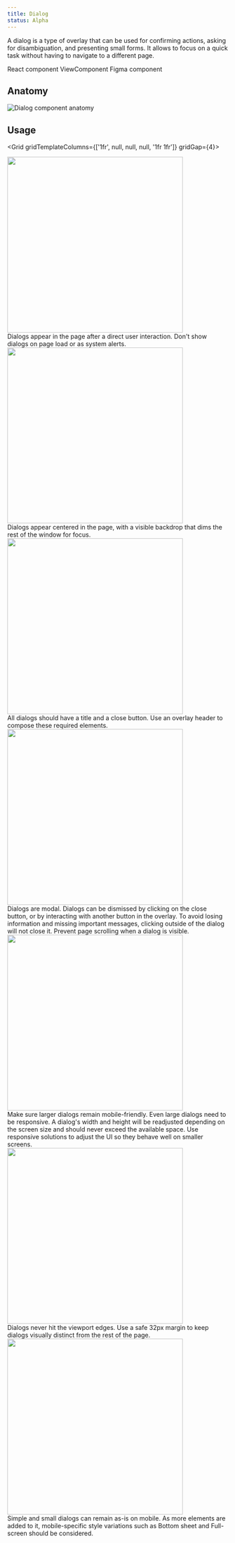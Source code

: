 ```yaml
---
title: Dialog
status: Alpha
---
```



A dialog is a type of overlay that can be used for confirming actions, asking for disambiguation, and presenting small forms. It allows to focus on a quick task without having to navigate to a different page.

<ButtonOutline mr={1}>React component</ButtonOutline>
<ButtonOutline mr={1}>ViewComponent</ButtonOutline>
<ButtonOutline>Figma component</ButtonOutline>

## Anatomy 

<img alt="Dialog component anatomy" src="https://user-images.githubusercontent.com/223966/117842242-a5f2c280-b275-11eb-80ab-818efcbe6c4f.png" />

## Usage

<Grid gridTemplateColumns={['1fr', null, null, null, '1fr 1fr']} gridGap={4}>
    <div>
        <Flex bg="gray.1" justifyContent="center">
            <img width="400" alt="" src="https://compai.pub/v1/png/41d55c2894e91bd7d0594d005ce51e2471292973343c01dcbbc271c34aa2d702"/>
        </Flex>
    </div>
    <div>
        <Flex>
            Dialogs appear in the page after a direct user interaction. Don't show dialogs on page load or as system alerts.
        </Flex>
    </div>
    <div>
        <Flex bg="gray.1" justifyContent="center">
            <img width="400" alt="" src="https://compai.pub/v1/png/41d55c2894e91bd7d0594d005ce51e2471292973343c01dcbbc271c34aa2d702"/>
        </Flex>
    </div>
    <div>
        <Flex>
            Dialogs appear centered in the page, with a visible backdrop that dims the rest of the window for focus.
        </Flex>
    </div>
    <div>
        <Flex bg="gray.1" justifyContent="center">
            <img width="400" alt="" src="https://compai.pub/v1/png/41d55c2894e91bd7d0594d005ce51e2471292973343c01dcbbc271c34aa2d702"/>
        </Flex>
    </div>
    <div>
        <Flex>
            All dialogs should have a title and a close button. Use an overlay header to compose these required elements.
        </Flex>
    </div>
    <div>
        <Flex bg="gray.1" justifyContent="center">
            <img width="400" alt="" src="https://compai.pub/v1/png/41d55c2894e91bd7d0594d005ce51e2471292973343c01dcbbc271c34aa2d702"/>
        </Flex>
    </div>
    <div>
        <Flex>
            Dialogs are modal. Dialogs can be dismissed by clicking on the close button, or by interacting with another button in the overlay. To avoid losing information and missing important messages, clicking outside of the dialog will not close it. Prevent page scrolling when a dialog is visible.
        </Flex>
    </div>
    <div>
        <Flex bg="gray.1" justifyContent="center">
            <img width="400" alt="" src="https://compai.pub/v1/png/41d55c2894e91bd7d0594d005ce51e2471292973343c01dcbbc271c34aa2d702"/>
        </Flex>
    </div>
    <div>
        <Flex>
            Make sure larger dialogs remain mobile-friendly. Even large dialogs need to be responsive. A dialog's width and height will be readjusted depending on the screen size and should never exceed the available space. Use responsive solutions to adjust the UI so they behave well on smaller screens.
        </Flex>
    </div>
    <div>
        <Flex bg="gray.1" justifyContent="center">
            <img width="400" alt="" src="https://compai.pub/v1/png/41d55c2894e91bd7d0594d005ce51e2471292973343c01dcbbc271c34aa2d702"/>
        </Flex>
    </div>
    <div>
        <Flex>
            Dialogs never hit the viewport edges. Use a safe 32px margin to keep dialogs visually distinct from the rest of the page.
        </Flex>
    </div>
    <div>
        <Flex bg="gray.1" justifyContent="center">
            <img width="400" alt="" src="https://compai.pub/v1/png/41d55c2894e91bd7d0594d005ce51e2471292973343c01dcbbc271c34aa2d702"/>
        </Flex>
    </div>
    <div>
        <Flex>
            Simple and small dialogs can remain as-is on mobile. As more elements are added to it, mobile-specific style variations such as Bottom sheet and Full-screen should be considered.
        </Flex>
    </div>
</Grid>

<!--
<DoDontContainer>
  <Do>
    <img src="https://user-images.githubusercontent.com/24916540/52501276-d3330080-2b94-11e9-954e-38c0f09f8ca1.png" />
    <Caption>Use sentence case</Caption>
  </Do>
  <Dont>
    <img src="https://user-images.githubusercontent.com/24916540/52501272-d3330080-2b94-11e9-8829-7d12aae36ba1.png" />
    <Caption>Don't use all-caps or other text formats</Caption>
  </Dont>
</DoDontContainer>
-->
